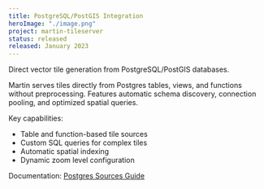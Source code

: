```yaml
---
title: PostgreSQL/PostGIS Integration
heroImage: "./image.png"
project: martin-tileserver
status: released
released: January 2023
---
```


Direct vector tile generation from PostgreSQL/PostGIS databases.

Martin serves tiles directly from Postgres tables, views, and functions without preprocessing.
Features automatic schema discovery, connection pooling, and optimized spatial queries.

Key capabilities:

- Table and function-based tile sources
- Custom SQL queries for complex tiles
- Automatic spatial indexing
- Dynamic zoom level configuration

Documentation: [Postgres Sources Guide](https://maplibre.org/martin/pg-connections.html)

